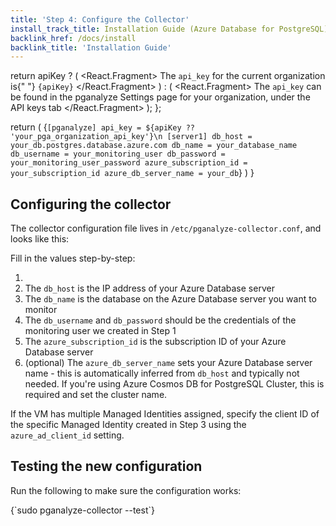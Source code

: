 ```yaml
---
title: 'Step 4: Configure the Collector'
install_track_title: Installation Guide (Azure Database for PostgreSQL)
backlink_href: /docs/install
backlink_title: 'Installation Guide'
---
```



  return apiKey ? (
    <React.Fragment>
      The <code>api_key</code> for the current organization is{" "}
      <code>{apiKey}</code>
    </React.Fragment>
  ) : (
    <React.Fragment>
      The <code>api_key</code> can be found in the pganalyze Settings page for
      your organization, under the API keys tab
    </React.Fragment>
  );
};

  return (
    <CodeBlock>
      {`[pganalyze]
api_key = ${apiKey ?? 'your_pga_organization_api_key'}\n
[server1]
db_host = your_db.postgres.database.azure.com
db_name = your_database_name
db_username = your_monitoring_user
db_password = your_monitoring_user_password
azure_subscription_id = your_subscription_id
azure_db_server_name = your_db`}
    </CodeBlock>
  )
}

## Configuring the collector

The collector configuration file lives in `/etc/pganalyze-collector.conf`, and looks like this:

<ConfigSample apiKey={props.apiKey} />

Fill in the values step-by-step:

1. <APIKeyInstructions apiKey={props.apiKey} />
2. The `db_host` is the IP address of your Azure Database server
3. The `db_name` is the database on the Azure Database server you want to monitor
4. The `db_username` and `db_password` should be the credentials of the monitoring user we created in Step 1
5. The `azure_subscription_id` is the subscription ID of your Azure Database server
6. (optional) The `azure_db_server_name` sets your Azure Database server name - this is automatically inferred from `db_host` and typically not needed.
If you're using Azure Cosmos DB for PostgreSQL Cluster, this is required and set the cluster name.

If the VM has multiple Managed Identities assigned, specify the client ID of the specific Managed Identity created in Step 3
using the `azure_ad_client_id` setting.

## Testing the new configuration

Run the following to make sure the configuration works:

<CodeBlock language="bash">
{`sudo pganalyze-collector --test`}
</CodeBlock>

<PublicLastStepLogInsightsLink />
